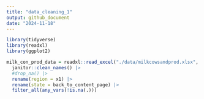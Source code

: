 ```yaml
---
title: "data_cleaning_1"
output: github_document
date: "2024-11-18"
---
```


```r
library(tidyverse)
library(readxl)
library(ggplot2)
```


```r
milk_con_prod_data = readxl::read_excel("./data/milkcowsandprod.xlsx", sheet="Milk cows", skip=1,col_names = TRUE) |>
  janitor::clean_names() |>
  #drop_na() |>
  rename(region = x1) |>
  rename(state = back_to_content_page) |>
  filter_all(any_vars(!is.na(.)))

```

